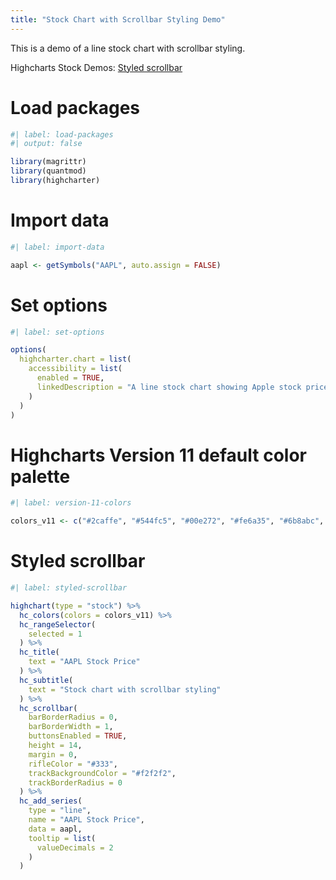 ```yaml
---
title: "Stock Chart with Scrollbar Styling Demo"
---
```


This is a demo of a line stock chart with scrollbar styling.

Highcharts Stock Demos: [Styled scrollbar](https://www.highcharts.com/demo/stock/styled-scrollbar)

# Load packages

```r
#| label: load-packages
#| output: false

library(magrittr)
library(quantmod)
library(highcharter)
```

# Import data

```r
#| label: import-data

aapl <- getSymbols("AAPL", auto.assign = FALSE)
```

# Set options

```r
#| label: set-options

options(
  highcharter.chart = list(
    accessibility = list(
      enabled = TRUE,
      linkedDescription = "A line stock chart showing Apple stock price. The chart has a styled scrollbar."
    )
  )
)
```

# Highcharts Version 11 default color palette

```r
#| label: version-11-colors

colors_v11 <- c("#2caffe", "#544fc5", "#00e272", "#fe6a35", "#6b8abc", "#d568fb", "#2ee0ca", "#fa4b42", "#feb56a", "#91e8e1")
```

# Styled scrollbar

```r
#| label: styled-scrollbar

highchart(type = "stock") %>% 
  hc_colors(colors = colors_v11) %>% 
  hc_rangeSelector(
    selected = 1
  ) %>% 
  hc_title(
    text = "AAPL Stock Price"
  ) %>% 
  hc_subtitle(
    text = "Stock chart with scrollbar styling"
  ) %>% 
  hc_scrollbar(
    barBorderRadius = 0,
    barBorderWidth = 1,
    buttonsEnabled = TRUE,
    height = 14,
    margin = 0,
    rifleColor = "#333",
    trackBackgroundColor = "#f2f2f2",
    trackBorderRadius = 0
  ) %>% 
  hc_add_series(
    type = "line",
    name = "AAPL Stock Price",
    data = aapl,
    tooltip = list(
      valueDecimals = 2
    )
  )
```

